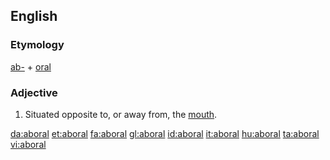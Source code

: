 ==English==

===Etymology===
[[ab-]] + [[oral]]
===Adjective===
{{en-adj}}

#{{zoology}} Situated opposite to, or away from, the [[mouth]].

[[da:aboral]]
[[et:aboral]]
[[fa:aboral]]
[[gl:aboral]]
[[id:aboral]]
[[it:aboral]]
[[hu:aboral]]
[[ta:aboral]]
[[vi:aboral]]